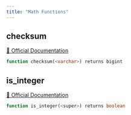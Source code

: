 ```yaml
---
title: "Math Functions"
---
```


## checksum
[🔗 Official Documentation](#)

```sql
function checksum(<varchar>) returns bigint
```


## is_integer
[🔗 Official Documentation](#)

```sql
function is_integer(<super>) returns boolean
```



